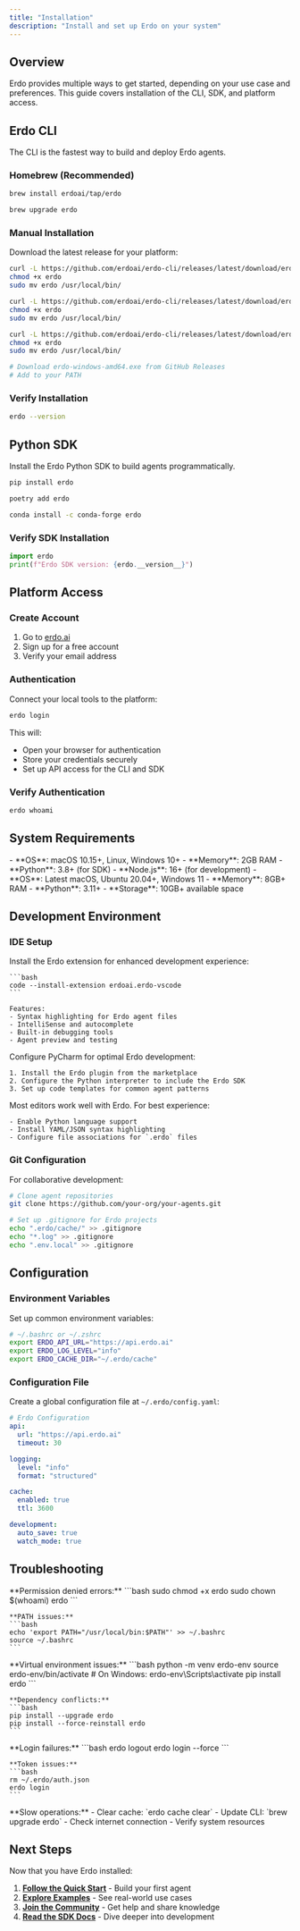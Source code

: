 ```yaml
---
title: "Installation"
description: "Install and set up Erdo on your system"
---
```


## Overview

Erdo provides multiple ways to get started, depending on your use case and preferences. This guide covers installation of the CLI, SDK, and platform access.

## Erdo CLI

The CLI is the fastest way to build and deploy Erdo agents.

### Homebrew (Recommended)

<CodeGroup>

```bash macOS/Linux
brew install erdoai/tap/erdo
```

```bash Update
brew upgrade erdo
```

</CodeGroup>

### Manual Installation

Download the latest release for your platform:

<CodeGroup>

```bash macOS (Intel)
curl -L https://github.com/erdoai/erdo-cli/releases/latest/download/erdo-darwin-amd64 -o erdo
chmod +x erdo
sudo mv erdo /usr/local/bin/
```

```bash macOS (Apple Silicon)
curl -L https://github.com/erdoai/erdo-cli/releases/latest/download/erdo-darwin-arm64 -o erdo
chmod +x erdo
sudo mv erdo /usr/local/bin/
```

```bash Linux (x86_64)
curl -L https://github.com/erdoai/erdo-cli/releases/latest/download/erdo-linux-amd64 -o erdo
chmod +x erdo
sudo mv erdo /usr/local/bin/
```

```bash Windows
# Download erdo-windows-amd64.exe from GitHub Releases
# Add to your PATH
```

</CodeGroup>

### Verify Installation

```bash
erdo --version
```

## Python SDK

Install the Erdo Python SDK to build agents programmatically.

<CodeGroup>

```bash pip
pip install erdo
```

```bash Poetry
poetry add erdo
```

```bash Conda
conda install -c conda-forge erdo
```

</CodeGroup>

### Verify SDK Installation

```python
import erdo
print(f"Erdo SDK version: {erdo.__version__}")
```

## Platform Access

### Create Account

1. Go to [erdo.ai](https://erdo.ai)
2. Sign up for a free account
3. Verify your email address

### Authentication

Connect your local tools to the platform:

```bash
erdo login
```

This will:

- Open your browser for authentication
- Store your credentials securely
- Set up API access for the CLI and SDK

### Verify Authentication

```bash
erdo whoami
```

## System Requirements

<CardGroup cols={2}>
  <Card title="Minimum Requirements" icon="computer">
    - **OS**: macOS 10.15+, Linux, Windows 10+ - **Memory**: 2GB RAM -
    **Python**: 3.8+ (for SDK) - **Node.js**: 16+ (for development)
  </Card>
  <Card title="Recommended" icon="rocket">
    - **OS**: Latest macOS, Ubuntu 20.04+, Windows 11 - **Memory**: 8GB+ RAM -
    **Python**: 3.11+ - **Storage**: 10GB+ available space
  </Card>
</CardGroup>

## Development Environment

### IDE Setup

<Tabs>
  <Tab title="VS Code">
    Install the Erdo extension for enhanced development experience:

    ```bash
    code --install-extension erdoai.erdo-vscode
    ```

    Features:
    - Syntax highlighting for Erdo agent files
    - IntelliSense and autocomplete
    - Built-in debugging tools
    - Agent preview and testing

  </Tab>

  <Tab title="PyCharm">
    Configure PyCharm for optimal Erdo development:

    1. Install the Erdo plugin from the marketplace
    2. Configure the Python interpreter to include the Erdo SDK
    3. Set up code templates for common agent patterns

  </Tab>

  <Tab title="Other IDEs">
    Most editors work well with Erdo. For best experience:

    - Enable Python language support
    - Install YAML/JSON syntax highlighting
    - Configure file associations for `.erdo` files

  </Tab>
</Tabs>

### Git Configuration

For collaborative development:

```bash
# Clone agent repositories
git clone https://github.com/your-org/your-agents.git

# Set up .gitignore for Erdo projects
echo ".erdo/cache/" >> .gitignore
echo "*.log" >> .gitignore
echo ".env.local" >> .gitignore
```

## Configuration

### Environment Variables

Set up common environment variables:

```bash
# ~/.bashrc or ~/.zshrc
export ERDO_API_URL="https://api.erdo.ai"
export ERDO_LOG_LEVEL="info"
export ERDO_CACHE_DIR="~/.erdo/cache"
```

### Configuration File

Create a global configuration file at `~/.erdo/config.yaml`:

```yaml
# Erdo Configuration
api:
  url: "https://api.erdo.ai"
  timeout: 30

logging:
  level: "info"
  format: "structured"

cache:
  enabled: true
  ttl: 3600

development:
  auto_save: true
  watch_mode: true
```

## Troubleshooting

<AccordionGroup>
  <Accordion title="CLI installation fails">
    **Permission denied errors:**
    ```bash
    sudo chmod +x erdo
    sudo chown $(whoami) erdo
    ```

    **PATH issues:**
    ```bash
    echo 'export PATH="/usr/local/bin:$PATH"' >> ~/.bashrc
    source ~/.bashrc
    ```

  </Accordion>

  <Accordion title="SDK import errors">
    **Virtual environment issues:**
    ```bash
    python -m venv erdo-env
    source erdo-env/bin/activate  # On Windows: erdo-env\Scripts\activate
    pip install erdo
    ```

    **Dependency conflicts:**
    ```bash
    pip install --upgrade erdo
    pip install --force-reinstall erdo
    ```

  </Accordion>

  <Accordion title="Authentication problems">
    **Login failures:**
    ```bash
    erdo logout
    erdo login --force
    ```

    **Token issues:**
    ```bash
    rm ~/.erdo/auth.json
    erdo login
    ```

  </Accordion>

  <Accordion title="Performance issues">
    **Slow operations:**
    - Clear cache: `erdo cache clear`
    - Update CLI: `brew upgrade erdo`
    - Check internet connection
    - Verify system resources
  </Accordion>
</AccordionGroup>

## Next Steps

Now that you have Erdo installed:

1. **[Follow the Quick Start](/quickstart)** - Build your first agent
2. **[Explore Examples](/examples/business-automation)** - See real-world use cases
3. **[Join the Community](https://discord.gg/erdo)** - Get help and share knowledge
4. **[Read the SDK Docs](/sdk/overview)** - Dive deeper into development

